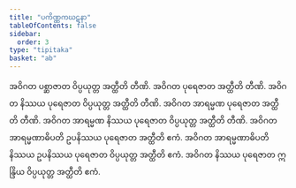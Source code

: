 ```yaml
---
title: "ပကိဏ္ဏကဃဋနာ"
tableOfContents: false
sidebar:
  order: 3
type: "tipitaka"
basket: "ab"
---
```



<DynamicBreadcrumb />

<Division number="389">

<Paragraph number="1154">
အဝိဂတ ပစ္ဆာဇာတ ဝိပ္ပယုတ္တ အတ္ထီတိ တီဏိ. အဝိဂတ ပုရေဇာတ အတ္ထီတိ တီဏိ. အဝိဂတ နိဿယ ပုရေဇာတ ဝိပ္ပယုတ္တ အတ္ထီတိ တီဏိ. အဝိဂတ အာရမ္မဏ ပုရေဇာတ အတ္ထီတိ တီဏိ. အဝိဂတ အာရမ္မဏ နိဿယ ပုရေဇာတ ဝိပ္ပယုတ္တ အတ္ထီတိ တီဏိ. အဝိဂတ အာရမ္မဏာဓိပတိ ဥပနိဿယ ပုရေဇာတ အတ္ထီတိ ဧကံ. အဝိဂတ အာရမ္မဏာဓိပတိ နိဿယ ဥပနိဿယ ပုရေဇာတ ဝိပ္ပယုတ္တ အတ္ထီတိ ဧကံ. အဝိဂတ နိဿယ ပုရေဇာတ ဣန္ဒြိယ ဝိပ္ပယုတ္တ အတ္ထီတိ ဧကံ.
</Paragraph>
</Division>